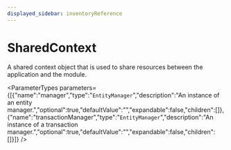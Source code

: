 ```yaml
---
displayed_sidebar: inventoryReference
---
```



# SharedContext

A shared context object that is used to share resources between the application and the module.

<ParameterTypes parameters={[{"name":"manager","type":"`EntityManager`","description":"An instance of an entity manager.","optional":true,"defaultValue":"","expandable":false,"children":[]},{"name":"transactionManager","type":"`EntityManager`","description":"An instance of a transaction manager.","optional":true,"defaultValue":"","expandable":false,"children":[]}]} />
